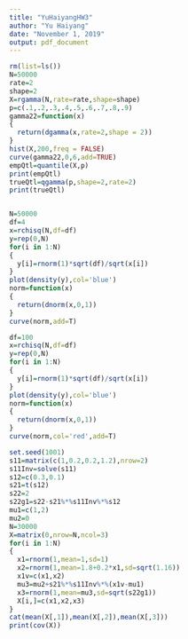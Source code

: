 ```yaml
---
title: "YuHaiyangHW3"
author: "Yu Haiyang"
date: "November 1, 2019"
output: pdf_document
---
```


```r
rm(list=ls())
N=50000
rate=2
shape=2
X=rgamma(N,rate=rate,shape=shape)
p=c(.1,.2,.3,.4,.5,.6,.7,.8,.9)
gamma22=function(x)
{
  return(dgamma(x,rate=2,shape = 2))
}
hist(X,200,freq = FALSE)
curve(gamma22,0,6,add=TRUE)
empQtl=quantile(X,p)
print(empQtl)
trueQtl=qgamma(p,shape=2,rate=2)
print(trueQtl)


N=50000
df=4
x=rchisq(N,df=df)
y=rep(0,N)
for(i in 1:N)
{
  y[i]=rnorm(1)*sqrt(df)/sqrt(x[i])
}
plot(density(y),col='blue')
norm=function(x)
{
  return(dnorm(x,0,1))
}
curve(norm,add=T)

df=100
x=rchisq(N,df=df)
y=rep(0,N)
for(i in 1:N)
{
  y[i]=rnorm(1)*sqrt(df)/sqrt(x[i])
}
plot(density(y),col='blue')
norm=function(x)
{
  return(dnorm(x,0,1))
}
curve(norm,col='red',add=T)

set.seed(1001)
s11=matrix(c(1,0.2,0.2,1.2),nrow=2)
s11Inv=solve(s11)
s12=c(0.3,0.1)
s21=t(s12)
s22=2
s22g1=s22-s21%*%s11Inv%*%s12
mu1=c(1,2)
mu2=0
N=30000
X=matrix(0,nrow=N,ncol=3)
for(i in 1:N)
{
  x1=rnorm(1,mean=1,sd=1)
  x2=rnorm(1,mean=1.8+0.2*x1,sd=sqrt(1.16))
  x1v=c(x1,x2)
  mu3=mu2+s21%*%s11Inv%*%(x1v-mu1)
  x3=rnorm(1,mean=mu3,sd=sqrt(s22g1))
  X[i,]=c(x1,x2,x3)
}
cat(mean(X[,1]),mean(X[,2]),mean(X[,3]))
print(cov(X))

````